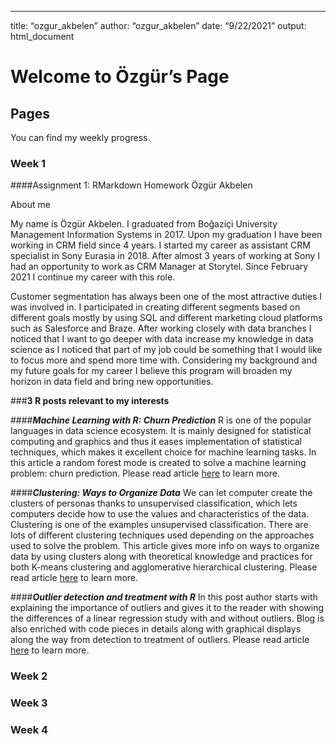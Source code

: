 ---
title: "ozgur_akbelen"
author: "ozgur_akbelen"
date: "9/22/2021"
output: html_document


# Welcome to Özgür's Page



## Pages


You can find my weekly progress.


### Week 1

####Assignment 1: RMarkdown Homework
Özgür Akbelen

About me

My name is Özgür Akbelen. I graduated from Boğaziçi University Management Information Systems in 2017. Upon my graduation I have been working in CRM field since 4 years. I started my career as assistant CRM specialist in Sony Eurasia in 2018. After almost 3 years of working at Sony I had an opportunity to work as CRM Manager at Storytel. Since February 2021 I continue my career with this role. 

Customer segmentation has always been one of the most attractive duties I was involved in. I participated in creating different segments based on different goals mostly by using SQL and different marketing cloud platforms such as Salesforce and Braze. After working closely with data branches I noticed that I want to go deeper with data increase my knowledge in data science as I noticed that part of my job could be something that I would like to focus more and spend more time with. Considering my background and my future goals for my career I believe this program will broaden my horizon in data field and bring new opportunities.

###**3 R posts relevant to my interests**

####_**Machine Learning with R: Churn Prediction**_
R is one of the popular languages in data science ecosystem. It is mainly designed for statistical computing and graphics and thus it eases  implementation of statistical techniques, which makes it excellent choice for machine learning tasks.
In this article a random forest mode is created to solve a machine learning problem: churn prediction. Please read article [here](https://towardsdatascience.com/machine-learning-with-r-churn-prediction-be5d2b4dba93) to learn more.


####_**Clustering: Ways to Organize Data**_
We can let computer create the clusters of personas thanks to unsupervised classification, which lets computers decide how to use the values and characteristics of the data. Clustering is one of the examples unsupervised classification. There are lots of different clustering techniques used depending on the approaches used to solve the problem. This article gives more info on ways to organize data by using clusters along with theoretical knowledge and practices for both K-means clustering and agglomerative hierarchical clustering.
Please read article [here](https://outlier.ai/data-driven-daily/clustering/) to learn more.

####_**Outlier detection and treatment with R**_
In this post author starts with explaining the importance of outliers and gives it to the reader with showing the differences of a linear regression study with and without outliers. Blog is also enriched with code pieces in details along with graphical displays along the way from detection to treatment of outliers.
Please read article [here](https://www.r-bloggers.com/2016/12/outlier-detection-and-treatment-with-r/) to learn more.







### Week 2

### Week 3

### Week 4

